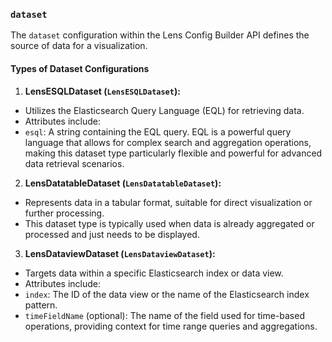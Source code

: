 ### `dataset`

The `dataset` configuration within the Lens Config Builder API defines the source of data for a visualization. 

#### Types of Dataset Configurations

1. **LensESQLDataset (`LensESQLDataset`):**
- Utilizes the Elasticsearch Query Language (EQL) for retrieving data.
- Attributes include:
- `esql`: A string containing the EQL query. EQL is a powerful query language that allows for complex search and aggregation operations, making this dataset type particularly flexible and powerful for advanced data retrieval scenarios.

2. **LensDatatableDataset (`LensDatatableDataset`):**
- Represents data in a tabular format, suitable for direct visualization or further processing.
- This dataset type is typically used when data is already aggregated or processed and just needs to be displayed.

3. **LensDataviewDataset (`LensDataviewDataset`):**
- Targets data within a specific Elasticsearch index or data view.
- Attributes include:
- `index`: The ID of the data view or the name of the Elasticsearch index pattern.
- `timeFieldName` (optional): The name of the field used for time-based operations, providing context for time range queries and aggregations.
